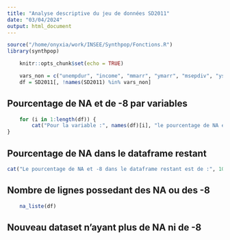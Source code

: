 ```yaml
---
title: "Analyse descriptive du jeu de données SD2011"
date: "03/04/2024"
output: html_document
---
```


```r
source("/home/onyxia/work/INSEE/Synthpop/Fonctions.R")
library(synthpop)
```

```r
    knitr::opts_chunk$set(echo = TRUE)
```

```r
    vars_non = c("unempdur", "income", "mmarr", "ymarr", "msepdiv", "ysepdiv", "nociga", "wkabdur", "wkabintdur", "emcc", "workab")
    df = SD2011[, !names(SD2011) %in% vars_non]
```

## Pourcentage de NA et de -8 par variables
```r
    for (i in 1:length(df)) {
        cat("Pour la variable :", names(df)[i], "le pourcentage de NA est de :", 100 * (sum(is.na(df[names(df)[i]])) / length(df[, i])), "%", "et le pourcentage de -8 est de :", 100 * sum(retirer_na(df[names(df)[i]]) == -8)/length(df[, i]), "%", "\n")
}
```

## Pourcentage de NA dans le dataframe restant
```r
cat("Le pourcentage de NA et -8 dans le dataframe restant est de :", 100 * (sum(is.na(df)) + sum(retirer_na(df) == -8)) / (dim(df)[1] * dim(df)[2]), "%")
```

## Nombre de lignes possedant des NA ou des -8
```r
    na_liste(df)
```

## Nouveau dataset n'ayant plus de NA ni de -8
```r

```